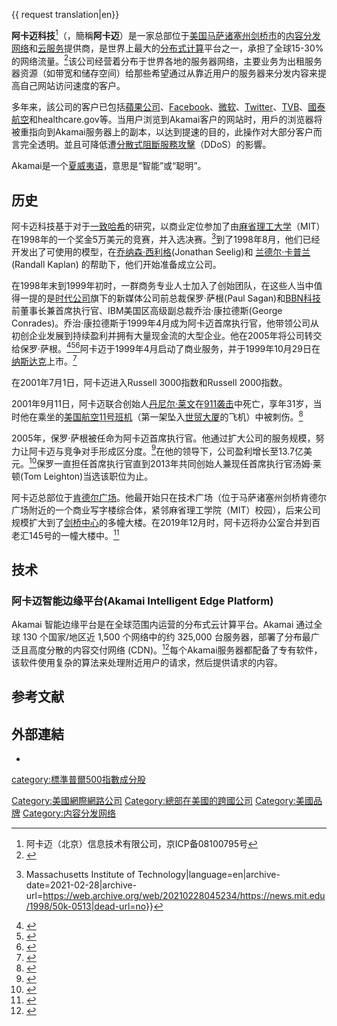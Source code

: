 {{ request translation|en}}
{{NoteTA|G1=IT}}
{{Infobox company
| name             = Akamai Technologies, Inc.
| logo             = Akamai logo.svg
| logo_size        = 200px
| image            = Akamaiheadquarters.jpg
| image_size       = 250px
| image_caption    = Akamai位于[[麻薩諸塞州|麻薩諸塞州]][[剑桥_(马萨诸塞州)|劍橋]]的公司总部
| type             = [[上市公司|上市公司]]
| traded_as        = {{NASDAQ|AKAM}}<br>[[NASDAQ-100|NASDAQ-100 Component]]<br>[[标准普尔500指数|标准普尔500指数]]
| foundation       = {{start date and age|1998}}
| location         = {{USA}}[[麻薩諸塞州|麻薩諸塞州]][[剑桥_(马萨诸塞州)|劍橋]]<br />{{Coord|42|21|51.5|N|71|5|20.5|W|display=inline,title}}
| founders         = {{tsl|en|Daniel Lewin}}<br>{{tsl|en|F. Thomson Leighton}}
| key_people       = {{tsl|en|George Conrades}}<br>{{tsl|en|F. Thomson Leighton}}<ref>[http://www.akamai.com/html/about/press/releases/2012/press_121712_1.html December 17, 2012 - Akamai Announces CEO Succession]. Akamai.com. Retrieved on August 14, 2013. {{webarchive |url=https://web.archive.org/web/20140222162316/http://www.akamai.com/html/about/press/releases/2012/press_121712_1.html |date=February 22, 2014 }}</ref>
| industry         = [[互联网|互联网]]
| revenue          = {{unbulleted list|{{nowrap|{{increase}} {{USD|23亿}}（2016年）<ref name='xbrlus_1'>{{cite web |url=https://www.sec.gov/Archives/edgar/data/1086222/000154256714000009/0001542567-14-000009-index.htm |title=AKAMAI TECHNOLOGIES INC 2013 Annual Report Form (10-K) |publisher=United States Securities and Exchange Commission |format=XBRL |date=March 3, 2014 |accessdate=2017-12-19 |archive-date=2017-08-09 |archive-url=https://web.archive.org/web/20170809210923/https://www.sec.gov/Archives/edgar/data/1086222/000154256714000009/0001542567-14-000009-index.htm |dead-url=no }}</ref>}}|{{nowrap|{{increase}} {{USD|13.7亿}}（2012年）<ref name='xbrlus_1' />}}}}
| operating_income = {{unbulleted list|{{nowrap|{{increase}} {{USD|4.14亿}}（2013年）<ref name='xbrlus_1' />}}|{{nowrap|{{increase}} {{USD|3.145亿}}（2012年）<ref name='xbrlus_1' />}}}}
| net_income       = {{unbulleted list|{{nowrap|{{increase}} {{USD|2.935亿}}（2013年）<ref name='xbrlus_1' />}}|{{nowrap|{{increase}} {{USD|2.04亿}}（2012年）<ref name='xbrlus_1' />}}}}
| equity           = {{unbulleted list|{{nowrap|{{increase}} {{USD|26.3亿}}（2013年）<ref name='xbrlus_2' />}}|{{nowrap|{{increase}} {{USD|23.5亿}}（2012年）<ref name='xbrlus_1' />}}}}
| assets           = {{unbulleted list|{{nowrap|{{increase}} {{USD|29.6亿}}（2013年）<ref name='xbrlus_2'>{{cite web |url=https://www.sec.gov/Archives/edgar/data/1086222/000154256714000015/0001542567-14-000015-index.htm |title=AKAMAI TECHNOLOGIES INC 2014 Q1 Quarterly Report Form (10-Q) |publisher=United States Securities and Exchange Commission |format=XBRL |date=May 12, 2014 |accessdate=2017-12-19 |archive-date=2017-12-22 |archive-url=https://web.archive.org/web/20171222052918/https://www.sec.gov/Archives/edgar/data/1086222/000154256714000015/0001542567-14-000015-index.htm |dead-url=no }}</ref>}}|{{nowrap|{{increase}} {{USD|2.6 billion}} (2012)<ref name='xbrlus_1' />}}}}
| num_employees    =  6,200<small>（2015年12月）</small><ref name=10K>{{cite web|url=https://www.sec.gov/Archives/edgar/data/1086222/000126643212000010/akam10k123111.htm |title=2011 Form 10-K, Akamai Technologies, Inc.|publisher=U.S. Securities and Exchange Commission |accessdate= July 23, 2012|archiveurl=https://web.archive.org/web/20130507075041/http://www.sec.gov/Archives/edgar/data/1086222/000126643212000010/akam10k123111.htm|archivedate=May 7, 2013}}</ref>
| homepage         = {{URL|https://www.akamai.com}}
}}

'''阿卡迈科技'''<ref>阿卡迈（北京）信息技术有限公司，京ICP备08100795号</ref>（{{lang-en|'''Akamai Technologies'''}}，簡稱'''阿卡迈'''）是一家总部位于[[美国|美国]][[马萨诸塞州|马萨诸塞州]][[剑桥_(马萨诸塞州)|剑桥市]]的[[内容分发网络|内容分发网络]]和[[云服务|云服务]]提供商，是世界上最大的[[分布式计算|分布式计算]]平台之一，承担了全球15-30%的网络流量。<ref name=figures>{{cite news |url=http://www.reuters.com/article/2015/04/28/us-akamai-tech-results-idUSKBN0NJ2IV20150428 |title=Strong dollar hurts Akamai's profit forecast, shares fall |publisher=Reuters |date=April 28, 2015 |accessdate=2015-10-19 |archive-date=2015-09-24 |archive-url=https://web.archive.org/web/20150924215605/http://www.reuters.com/article/2015/04/28/us-akamai-tech-results-idUSKBN0NJ2IV20150428 |dead-url=no }}</ref>该公司经营着分布于世界各地的服务器网络，主要业务为出租服务器资源（如带宽和储存空间）给那些希望通过从靠近用户的服务器来分发内容来提高自己网站访问速度的客户。

多年来，該公司的客户已包括[[蘋果公司|蘋果公司]]、[[Facebook|Facebook]]、[[微软|微软]]、[[Twitter|Twitter]]、[[TVB|TVB]]、[[國泰航空|國泰航空]]和healthcare.gov等。当用户浏览到Akamai客户的网站时，用戶的浏览器将被重指向到Akamai服务器上的副本，以达到提速的目的，此操作对大部分客户而言完全透明。並且可降低遭[[分散式阻斷服務攻擊|分散式阻斷服務攻擊]]（DDoS）的影響。

Akamai是一个[[夏威夷语|夏威夷语]]，意思是“智能”或“聪明”。

==历史==
阿卡迈科技基于对于[[一致哈希|一致哈希]]的研究，以商业定位参加了由[[麻省理工学院|麻省理工大学]]（MIT）在1998年的一个奖金5万美元的竞赛，并入选决赛。<ref>{{Cite web|title=Two teams win top prize in MIT $50K contest|url=https://news.mit.edu/1998/50k-0513|accessdate=2020-10-05|work=MIT News {{!}} Massachusetts Institute of Technology|language=en|archive-date=2021-02-28|archive-url=https://web.archive.org/web/20210228045234/https://news.mit.edu/1998/50k-0513|dead-url=no}}</ref>到了1998年8月，他们已经开发出了可使用的模型，在[[乔纳森·西利格|乔纳森·西利格]](Jonathan Seelig)和 [[兰德尔·卡普兰|兰德尔·卡普兰]](Randall Kaplan) 的帮助下，他们开始准备成立公司。

在1998年末到1999年初时，一群商务专业人士加入了创始团队，在这些人当中值得一提的是[[时代公司|时代公司]]旗下的新媒体公司前总裁保罗·萨根(Paul Sagan)和[[BBN科技|BBN科技]]前董事长兼首席执行官、IBM美国区高级副总裁乔治·康拉德斯(George Conrades)。乔治·康拉德斯于1999年4月成为阿卡迈首席执行官，他带领公司从初创企业发展到持续盈利并拥有大量现金流的大型企业。他在2005年将公司转交给保罗·萨根。<ref>{{Cite web|title=History of Akamai Technologies, Inc. – FundingUniverse|url=http://www.fundinguniverse.com/company-histories/akamai-technologies-inc-history/|accessdate=2020-10-05|work=www.fundinguniverse.com|archive-date=2020-10-08|archive-url=https://web.archive.org/web/20201008164900/http://www.fundinguniverse.com/company-histories/akamai-technologies-inc-history/|dead-url=no}}</ref><ref>{{Cite web|url=https://www.bizjournals.com/boston/stories/2005/01/03/daily29.html?page=all|accessdate=2020-10-05|work=www.bizjournals.com|title=存档副本|archive-date=2015-02-20|archive-url=https://web.archive.org/web/20150220130140/http://www.bizjournals.com/boston/stories/2005/01/03/daily29.html?page=all|dead-url=no}}</ref><ref>{{Cite web|title=Akamai Says CEO Sagan to Leave; Profit Less Than Estimates|url=https://www.bloomberg.com/news/articles/2012-04-25/akamai-says-ceo-departing-by-end-2013-sales-top-estimates-1-|accessdate=2020-10-05|author=|date=|format=|work=www.bloomberg.com|publisher=|language=|archive-date=2020-10-08|archive-url=https://web.archive.org/web/20201008200731/https://www.bloomberg.com/news/articles/2012-04-25/akamai-says-ceo-departing-by-end-2013-sales-top-estimates-1-|dead-url=no}}</ref>阿卡迈于1999年4月启动了商业服务，并于1999年10月29日在[[纳斯达克|纳斯达克]]上市。<ref>{{Cite web|title=Overview|url=https://www.nasdaq.com/market-activity/ipos/overview|accessdate=2020-10-05|work=www.nasdaq.com|language=en|archive-date=2021-04-29|archive-url=https://web.archive.org/web/20210429161218/https://www.nasdaq.com/market-activity/ipos/overview|dead-url=no}}</ref>

在2001年7月1日，阿卡迈进入Russell 3000指数和Russell 2000指数。

2001年9月11日，阿卡迈联合创始人[[丹尼尔·莱文|丹尼尔·莱文]]在[[九一一袭击事件|911袭击]]中死亡，享年31岁，当时他在乘坐的[[美國航空11號班機恐怖襲擊|美国航空11号班机]]（第一架坠入[[世界贸易中心|世贸大厦]]的飞机）中被刺伤。<ref>{{Cite web|title=The legacy of Danny Lewin, the first man to die on 9/11|url=https://www.cnn.com/2013/09/09/tech/innovation/danny-lewin-9-11-akamai/index.html|accessdate=2020-10-05|last=CNN|first=By Todd Leopold|work=CNN|archive-date=2021-05-15|archive-url=https://web.archive.org/web/20210515022048/https://www.cnn.com/2013/09/09/tech/innovation/danny-lewin-9-11-akamai/index.html|dead-url=no}}</ref>

2005年，保罗·萨根被任命为阿卡迈首席执行官。他通过扩大公司的服务规模，努力让阿卡迈与竞争对手形成区分度。<ref>{{Cite web|title=Bloomberg - Are you a robot?|url=https://www.bloomberg.com/tosv2.html?vid=&uuid=7fb8f6f0-06ce-11eb-bff3-49dba5523e98&url=L25ld3MvMjAxMi0wNC0yNS9ha2FtYWktc2F5cy1jZW8tZGVwYXJ0aW5nLWJ5LWVuZC0yMDEzLXNhbGVzLXRvcC1lc3RpbWF0ZXMtMS0uaHRtbA==|accessdate=2020-10-05|work=www.bloomberg.com|archive-date=2020-10-08|archive-url=https://web.archive.org/web/20201008080856/https://www.bloomberg.com/tosv2.html?vid=&uuid=7fb8f6f0-06ce-11eb-bff3-49dba5523e98&url=L25ld3MvMjAxMi0wNC0yNS9ha2FtYWktc2F5cy1jZW8tZGVwYXJ0aW5nLWJ5LWVuZC0yMDEzLXNhbGVzLXRvcC1lc3RpbWF0ZXMtMS0uaHRtbA==|dead-url=no}}</ref>在他的领导下，公司盈利增长至13.7亿美元。<ref>{{Cite web|title=Akamai Technologies, Inc. (AKAM) Income Statement - Yahoo Finance|url=https://finance.yahoo.com/quote/AKAM/financials/|accessdate=2020-10-05|work=finance.yahoo.com|language=en-US|archive-date=2020-10-09|archive-url=https://web.archive.org/web/20201009075008/https://finance.yahoo.com/quote/AKAM/financials/|dead-url=no}}</ref>保罗一直担任首席执行官直到2013年共同创始人兼现任首席执行官汤姆·莱顿(Tom Leighton)当选该职位为止。

阿卡迈总部位于[[肯德尔广场|肯德尔广场]]。他最开始只在技术广场（位于马萨诸塞州剑桥肯德尔广场附近的一个商业写字楼综合体，紧邻麻省理工学院（MIT）校园），后来公司规模扩大到了[[剑桥中心|剑桥中心]]的多幢大楼。在2019年12月时，阿卡迈将办公室合并到百老汇145号的一幢大楼中。<ref>{{Cite web|title=Akamai Opens New HQ In Cambridge|url=https://www.wbur.org/bostonomix/2019/11/01/akamai-new-headquarters-cambridge|accessdate=2020-10-05|work=www.wbur.org|language=en|archive-date=2020-10-08|archive-url=https://web.archive.org/web/20201008194424/https://www.wbur.org/bostonomix/2019/11/01/akamai-new-headquarters-cambridge|dead-url=no}}</ref>

==技术==

=== 阿卡迈智能边缘平台(Akamai Intelligent Edge Platform) ===
Akamai 智能边缘平台是在全球范围内运营的分布式云计算平台。Akamai 通过全球 130 个国家/地区近 1,500 个网络中的约 325,000 台服务器，部署了分布最广泛且高度分散的内容交付网络 (CDN)。<ref>{{Cite web|title=事实和数据|url=https://www.akamai.com/cn/zh/about/facts-figures.jsp|accessdate=|author=|date=|format=|publisher=|language=|archive-date=2019-10-23|archive-url=https://web.archive.org/web/20191023064021/https://www.akamai.com/cn/zh/about/facts-figures.jsp|dead-url=no}}</ref>每个Akamai服务器都配备了专有软件，该软件使用复杂的算法来处理附近用户的请求，然后提供请求的内容。

== 参考文献 ==
{{Reflist|2}}

== 外部連結 ==
* {{official website|https://www.akamai.com|Akamai}}

{{NASDAQ-100}}

[[Category:美國網際網路公司|Category:美國網際網路公司]]
[[Category:總部在美國的跨國公司|Category:總部在美國的跨國公司]]
[[Category:美國品牌|Category:美國品牌]]
[[Category:内容分发网络|Category:内容分发网络]]
[[category:標準普爾500指數成分股|category:標準普爾500指數成分股]]